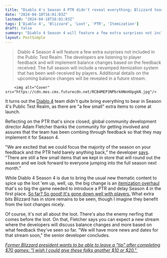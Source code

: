 ```yaml
---
title: "Diablo 4's Season 4 PTR didn't reveal everything; Blizzard teases there are 'still a few small items' to reveal that 'will round out the season'"
date: "2024-04-18T16:01:03Z"
lastmod: "2024-04-18T16:01:03Z"
tags: ['Diablo 4', 'Blizzard', 'Loot', 'PTR', 'Itemization']
draft: false
summary: "Diablo 4 Season 4 will feature a few extra surprises not included in the Public Test Realm. The developers are listening to player feedback and will implement balance changes based on the feedback received. The full season will include a revamped itemization system that has been well-received by players. Additional details on the upcoming balance changes will be revealed in a future stream."
layout: PostSimple
---
```

> Diablo 4 Season 4 will feature a few extra surprises not included in the Public Test Realm. The developers are listening to player feedback and will implement balance changes based on the feedback received. The full season will include a revamped itemization system that has been well-received by players. Additional details on the upcoming balance changes will be revealed in a future stream.


        <img alt="Cover" src="https://cdn.mos.cms.futurecdn.net/RCB4MEP3NPbrkHNnHXpgkN.jpg"/>
        
It turns out the [Diablo 4](https://www.gamesradar.com/diablo-4-guide/) team didn't quite bring everything to bear in Season 4's Public Test Realm, as there are "a few small" extra items to come at launch.

Reflecting on the PTR that's since closed, global community development director Adam Fletcher thanks the community for getting involved and assures that the team has been combing through feedback so that they may implement it for Season 4. 

"We are excited that we could focus the majority of the season on your feedback and the PTR held barely anything back," the developer [says](https://x.com/PezRadar/status/1780359134061441092). "There are still a few small items that we kept in store that will round out the season and we look forward to everyone jumping into the full season next month." 

While Diablo 4 Season 4 is due to bring the usual new thematic content to spice up the loot 'em up, well, up, the big change is an [itemization overhaul](https://www.gamesradar.com/diablo-4s-season-4-loot-overhaul-is-so-big-that-it-warrants-a-new-test-server-9-months-after-launch/) that's so big the game needed to introduce a PTR and delay Season 4 in the first place. [So far? So good! It's gone down well with players.](https://www.gamesradar.com/diablo-4s-season-4-loot-overhaul-is-so-big-that-it-warrants-a-new-test-server-9-months-after-launch/) What extra bits Blizzard has in store remains to be seen, though I imagine they benefit from the loot changes nicely.

Of course, it's not all about the loot. There's also the enemy nerfing that comes before the loot. On that, Fletcher says you can expect a new stream where the developers will discuss balance changes and more based on what feedback they've seen so far. "We will have more news and dates for that stream soon," the senior developer concludes.

[<em>Former Blizzard president wants to be able to leave a "tip" after completing $70 games: "I wish I could give these folks another $10 or $20." </em>](https://www.gamesradar.com/former-blizzard-president-wants-to-be-able-to-leave-a-tip-after-completing-dollar70-games-i-wish-i-could-give-these-folks-another-dollar10-or-dollar20/)
        